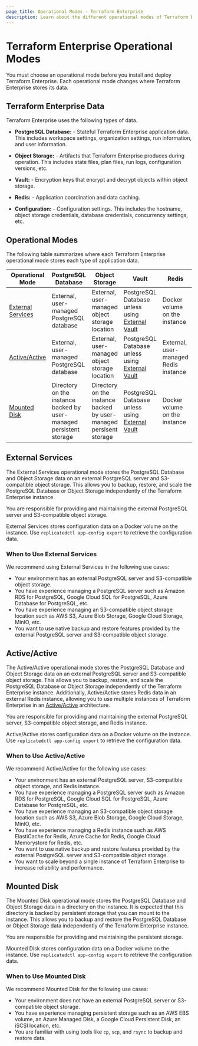 ```yaml
---
page_title: Operational Modes - Terraform Enterprise
description: Learn about the different operational modes of Terraform Enterprise.
---
```


# Terraform Enterprise Operational Modes

You must choose an operational mode before you install and deploy Terraform
Enterprise. Each operational mode changes where Terraform Enterprise stores its
data.

## Terraform Enterprise Data

Terraform Enterprise uses the following types of data.

- **PostgreSQL Database:** - Stateful Terraform Enterprise application data. This includes workspace settings, organization settings, run information, and user information.

- **Object Storage:** - Artifacts that Terraform Enterprise produces during operation. This includes state files, plan files, run logs, configuration versions, etc.

- **Vault:** - Encryption keys that encrypt and decrypt objects within object storage.

- **Redis:** - Application coordination and data caching.

- **Configuration:** - Configuration settings. This includes the hostname, object storage credentials, database credentials, concurrency settings, etc.

## Operational Modes

The following table summarizes where each Terraform Enterprise operational mode
stores each type of application data.

| Operational Mode                        | PostgreSQL Database                                                 | Object Storage                                                     | Vault                                                                                          | Redis                                 | Configuration                 |
| --------------------------------------- | ------------------------------------------------------------------- | ------------------------------------------------------------------ | ---------------------------------------------------------------------------------------------- | ------------------------------------- |------------------------------ |
| [External Services](#external-services) | External, user-managed PostgreSQL database                          | External, user-managed object storage location                     | PostgreSQL Database unless using [External Vault](/terraform/enterprise/requirements/data-storage/vault) | Docker volume on the instance         | Docker volume on the instance |
| [Active/Active](#active-active)         | External, user-managed PostgreSQL database                          | External, user-managed object storage location                     | PostgreSQL Database unless using [External Vault](/terraform/enterprise/requirements/data-storage/vault) | External, user-managed Redis instance | Docker volume on the instance |
| [Mounted Disk](#mounted-disk)           | Directory on the instance backed by user-managed persistent storage | Directory on the instance backed by user-managed persisent storage | PostgreSQL Database unless using [External Vault](/terraform/enterprise/requirements/data-storage/vault) | Docker volume on the instance         | Docker volume on the instance |

## External Services

The External Services operational mode stores the PostgreSQL Database and
Object Storage data on an external PostgreSQL server and S3-compatible object
storage. This allows you to backup, restore, and scale the PostgreSQL Database
or Object Storage independently of the Terraform Enterprise instance.

You are responsible for providing and maintaining the external PostgreSQL
server and S3-compatible object storage.

External Services stores configuration data on a Docker volume on the instance.
Use `replicatedctl app-config export` to retrieve the configuration data.

### When to Use External Services

We recommend using External Services in the following use cases:

- Your environment has an external PostgreSQL server and S3-compatible object storage.
- You have experience managing a PostgreSQL server such as Amazon RDS for PostgreSQL, Google Cloud SQL for PostgreSQL, Azure Database for PostgreSQL, etc.
- You have experience managing an S3-compatible object storage location such as AWS S3, Azure Blob Storage, Google Cloud Storage, MinIO, etc.
- You want to use native backup and restore features provided by the external PostgreSQL server and S3-compatible object storage.

## Active/Active

The Active/Active operational mode stores the PostgreSQL Database and Object
Storage data on an external PostgreSQL server and S3-compatible object storage.
This allows you to backup, restore, and scale the PostgreSQL Database or Object
Storage independently of the Terraform Enterprise instance. Additionally,
Active/Active stores Redis data in an external Redis instance, allowing you
to use multiple instances of Terraform Enterprise in an
[Active/Active](/terraform/enterprise/install/automated/active-active)
architecture.

You are responsible for providing and maintaining the external PostgreSQL
server, S3-compatible object storage, and Redis instance.

Active/Active stores configuration data on a Docker volume on the instance. Use
`replicatedctl app-config export` to retrieve the configuration data.

### When to Use Active/Active

We recommend Active/Active for the following use cases:

- Your environment has an external PostgreSQL server, S3-compatible object storage, and Redis instance.
- You have experience managing a PostgreSQL server such as Amazon RDS for PostgreSQL, Google Cloud SQL for PostgreSQL, Azure Database for PostgreSQL, etc.
- You have experience managing an S3-compatible object storage location such as AWS S3, Azure Blob Storage, Google Cloud Storage, MinIO, etc.
- You have experience managing a Redis instance such as AWS ElastiCache for Redis, Azure Cache for Redis, Google Cloud Memorystore for Redis, etc.
- You want to use native backup and restore features provided by the external PostgreSQL server and S3-compatible object storage.
- You want to scale beyond a single instance of Terraform Enterprise to increase reliability and performance.

## Mounted Disk

The Mounted Disk operational mode stores the PostgreSQL Database and Object
Storage data in a directory on the instance. It is expected that this directory
is backed by persistent storage that you can mount to the instance. This allows
you to backup and restore the PostgreSQL Database or Object Storage data
independently of the Terraform Enterprise instance.

You are responsible for providing and maintaining the persistent storage.

Mounted Disk stores configuration data on a Docker volume on the instance. Use
`replicatedctl app-config export` to retrieve the configuration data.

### When to Use Mounted Disk

We recommend Mounted Disk for the following use cases:

- Your environment does not have an external PostgreSQL server or S3-compatible object storage.
- You have experience managing persistent storage such as an AWS EBS volume, an Azure Managed Disk, a Google Cloud Persistent Disk, an iSCSI location, etc.
- You are familiar with using tools like `cp`, `scp`, and `rsync` to backup and restore data.
